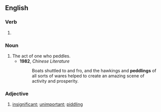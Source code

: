 ==English==

===Verb===
{{head|en|verb form}}

# {{present participle of|peddle|lang=en|nocat=1}}

===Noun===
{{en-noun}}

# The act of one who peddles.
#* '''1982''', ''Chinese Literature''
#*: Boats shuttled to and fro, and the hawkings and '''peddlings''' of all sorts of wares helped to create an amazing scene of activity and prosperity.

===Adjective===
{{en-adj|-}}

# [[insignificant]]; [[unimportant]]; [[piddling]]